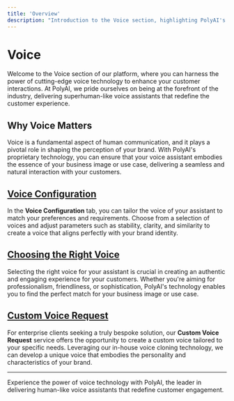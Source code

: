 ```yaml
---
title: 'Overview'
description: "Introduction to the Voice section, highlighting PolyAI's leadership in voice technology"
---
```


# Voice

Welcome to the Voice section of our platform, where you can harness the power of cutting-edge voice technology to enhance your customer interactions. At PolyAI, we pride ourselves on being at the forefront of the industry, delivering superhuman-like voice assistants that redefine the customer experience.

## Why Voice Matters

Voice is a fundamental aspect of human communication, and it plays a pivotal role in shaping the perception of your brand. With PolyAI's proprietary technology, you can ensure that your voice assistant embodies the essence of your business image or use case, delivering a seamless and natural interaction with your customers.

## [Voice Configuration](./configure)

In the **Voice Configuration** tab, you can tailor the voice of your assistant to match your preferences and requirements. Choose from a selection of voices and adjust parameters such as stability, clarity, and similarity to create a voice that aligns perfectly with your brand identity.

## [Choosing the Right Voice](./what-is-good-voice)

Selecting the right voice for your assistant is crucial in creating an authentic and engaging experience for your customers. Whether you're aiming for professionalism, friendliness, or sophistication, PolyAI's technology enables you to find the perfect match for your business image or use case.

## [Custom Voice Request](./custom-voice-request)

For enterprise clients seeking a truly bespoke solution, our **Custom Voice Request** service offers the opportunity to create a custom voice tailored to your specific needs. Leveraging our in-house voice cloning technology, we can develop a unique voice that embodies the personality and characteristics of your brand.

---

Experience the power of voice technology with PolyAI, the leader in delivering human-like voice assistants that redefine customer engagement.
